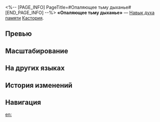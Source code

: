 <%-- [PAGE_INFO]
PageTitle=#Опаляющее тьму дыханье#
[END_PAGE_INFO] --%>
{{Навык Инфобокс
|Название         = Опаляющее тьму дыханье
|Изображение      = Навык Опаляющее тьму дыханье.png
|Персонаж         = Кастория
|Тип              = Навык духа памяти
|Тэг              = Групповая атака
|УронСтойк        = 10
|ЭнергияГен       = 
|Энергия          = 
|Длительность     = 
|Описание         = 
|Свойство1        = 
|Масштабирование1 = 
}}
'''«Опаляющее тьму дыханье»''' — [[Навык духа памяти]] [[Кастория]].

==Превью==
{{Превью
|Файл = Опаляющее тьму дыханье Превью
}}

==Масштабирование==


==На других языках==
{{На других языках
|en   = Breath Scorches the Shadow
|zhs  = 燎尽黯泽的焰息
|zht  = 燎盡黯澤的焰息
|ja   = {{Rubi|晦冥焼|かいめいや}}き{{Rubi|払|はら}}う{{Rubi|息吹|いぶき}}
|ko   = 암흑을 불태우는 화염의 숨결
|es   = Aliento que prende las sombras
|fr   = Souffle des ombres
|ru   = Опаляющее тьму дыханье
|th   = Breath Scorches the Shadow
|vi   = Ngọn Lửa Thiêu Rụi Bóng Tối
|de   = Atem versengt den Schatten
|id   = Breath Scorches the Shadow
|pt   = Sopro de Chama Negra
}}

==История изменений==
{{История изменений|3.5}}

==Навигация==
{{Навык Навбокс|Кастория}}

[[en:]]